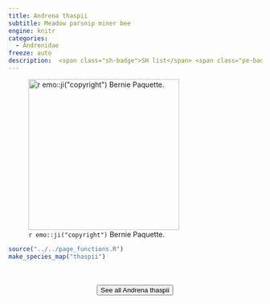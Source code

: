 ```yaml
---
title: Andrena thaspii
subtitle: Meadow parsnip miner bee
engine: knitr
categories:
  - Andrenidae
freeze: auto
description:  <span class="sh-badge">SH list</span> <span class="pe-badge">PM Evidence</span>
---
```

![`r emo::ji("copyright")` Bernie Paquette.](https://inaturalist-open-data.s3.amazonaws.com/photos/293350426/large.jpeg){height=300}





```r
source("../../page_functions.R")
make_species_map("thaspii")
```
<br><br>
<center>


<a href="https://www.zoology.ubc.ca/entomology/main/Hymenoptera/Andrenidae/Andrena%20thaspii.php"><button type="button" class="btn btn-secondary">See all Andrena thaspii <i class="fa-solid fa-arrow-up-right-from-square"></i> </button></a>
</center>
